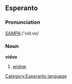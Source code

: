 ==Esperanto==
[[Category:Esperanto language]]
===Pronunciation===
[[Pronunciation guide|SAMPA]]:/'vid.vo/
===Noun===
'''vidvo'''
#[[widow]]